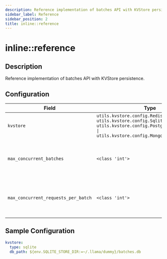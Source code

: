 ```yaml
---
description: Reference implementation of batches API with KVStore persistence
sidebar_label: Reference
sidebar_position: 2
title: inline::reference
---
```


# inline::reference

## Description

Reference implementation of batches API with KVStore persistence.

## Configuration

| Field | Type | Required | Default | Description |
|-------|------|----------|---------|-------------|
| `kvstore` | `utils.kvstore.config.RedisKVStoreConfig \| utils.kvstore.config.SqliteKVStoreConfig \| utils.kvstore.config.PostgresKVStoreConfig \| utils.kvstore.config.MongoDBKVStoreConfig` | No | sqlite | Configuration for the key-value store backend. |
| `max_concurrent_batches` | `<class 'int'>` | No | 1 | Maximum number of concurrent batches to process simultaneously. |
| `max_concurrent_requests_per_batch` | `<class 'int'>` | No | 10 | Maximum number of concurrent requests to process per batch. |

## Sample Configuration

```yaml
kvstore:
  type: sqlite
  db_path: ${env.SQLITE_STORE_DIR:=~/.llama/dummy}/batches.db
```

